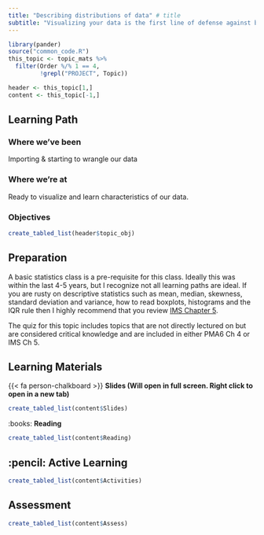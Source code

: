 ```yaml
---
title: "Describing distributions of data" # title 
subtitle: "Visualizing your data is the first line of defense against bad data" # sub title
---
```


```r
library(pander)
source("common_code.R")
this_topic <- topic_mats %>% 
  filter(Order %/% 1 == 4, 
         !grepl("PROJECT", Topic))

header <- this_topic[1,]
content <- this_topic[-1,]
```

## Learning Path

### Where we've been
Importing & starting to wrangle our data

### Where we're at
Ready to visualize and learn characteristics of our data. 


### Objectives

```r
create_tabled_list(header$topic_obj)
```

## Preparation 

A basic statistics class is a pre-requisite for this class. Ideally this was within the last 4-5 years, but I recognize not all learning paths are ideal. 
If you are rusty on descriptive statistics such as mean, median, skewness, standard deviation and variance, how to read boxplots, histograms and the IQR rule then I highly recommend that you review [IMS Chapter 5](https://openintro-ims.netlify.app/explore-numerical). 

The quiz for this topic includes topics that are not directly lectured on but are considered critical knowledge and are included in either PMA6 Ch 4 or IMS Ch 5. 


## Learning Materials

{{< fa person-chalkboard >}}  **Slides (Will open in full screen. Right click to open in a new tab)**

```r
create_tabled_list(content$Slides)
```

:books:  **Reading** 

```r
create_tabled_list(content$Reading)
```


## :pencil: Active Learning

```r
create_tabled_list(content$Activities)
```

## Assessment

```r
create_tabled_list(content$Assess)
```

